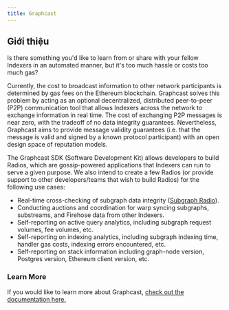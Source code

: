 ```yaml
---
title: Graphcast
---
```


## Giới thiệu

Is there something you'd like to learn from or share with your fellow Indexers in an automated manner, but it's too much hassle or costs too much gas?

Currently, the cost to broadcast information to other network participants is determined by gas fees on the Ethereum blockchain. Graphcast solves this problem by acting as an optional decentralized, distributed peer-to-peer (P2P) communication tool that allows Indexers across the network to exchange information in real time. The cost of exchanging P2P messages is near zero, with the tradeoff of no data integrity guarantees. Nevertheless, Graphcast aims to provide message validity guarantees (i.e. that the message is valid and signed by a known protocol participant) with an open design space of reputation models.

The Graphcast SDK (Software Development Kit) allows developers to build Radios, which are gossip-powered applications that Indexers can run to serve a given purpose. We also intend to create a few Radios (or provide support to other developers/teams that wish to build Radios) for the following use cases:

- Real-time cross-checking of subgraph data integrity ([Subgraph Radio](https://docs.graphops.xyz/graphcast/radios/subgraph-radio/intro)).
- Conducting auctions and coordination for warp syncing subgraphs, substreams, and Firehose data from other Indexers.
- Self-reporting on active query analytics, including subgraph request volumes, fee volumes, etc.
- Self-reporting on indexing analytics, including subgraph indexing time, handler gas costs, indexing errors encountered, etc.
- Self-reporting on stack information including graph-node version, Postgres version, Ethereum client version, etc.

### Learn More

If you would like to learn more about Graphcast, [check out the documentation here.](https://docs.graphops.xyz/graphcast/intro)
